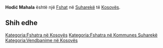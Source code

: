 {{Fshat në Kosovës
 | Emri                = Hodić Mahala
| srp_N_name = Hodić Mahala
| srp_N_FULL_NAME_RO = Hodić Mahala
| srp_N_FULL_NAME_ND_RO = Hodic Mahala
| srp_N_SORT_NAME_RG = HODICMAHALA
| srp_N_FULL_NAME_RG = Hodić Mahala
| srp_N_FULL_NAME_ND_RG = Hodic Mahala

 | Emri (Rasa dhanore) = 
 | Figura              = 
 | Shteti              = Kosovo
 | Komuna              = Suharekë
 | Kodi postar         = 
 | Sipërfaqja          = 

 | Popullsia           = 

 | Regj. i popullsisë  = 
 | Dend. e popullsisë  = 
 | Faqja zyrtare       = 
 <!--- Koordinatat ----> 
 | Gjerësia            = 42.771389
 | Gjatësia            = 20.793333
 | Lartësia            = 
}}
'''Hodić Mahala''' është një [[Fshat]] në [[Suharekë]] të [[Kosovës]].

<!-- == Gjeografia == -->
<!-- == Historia == -->
<!-- == Demografia == -->
== Shih edhe ==
{{Komuna Suharekë}}
{{Kosovo-Administrata-Cung}}

[[Kategoria:Fshatra në Kosovës]]
[[Kategoria:Fshatra në Kommunes Suharekë]]
[[Kategoria:Vendbanime në Kosovës]]
